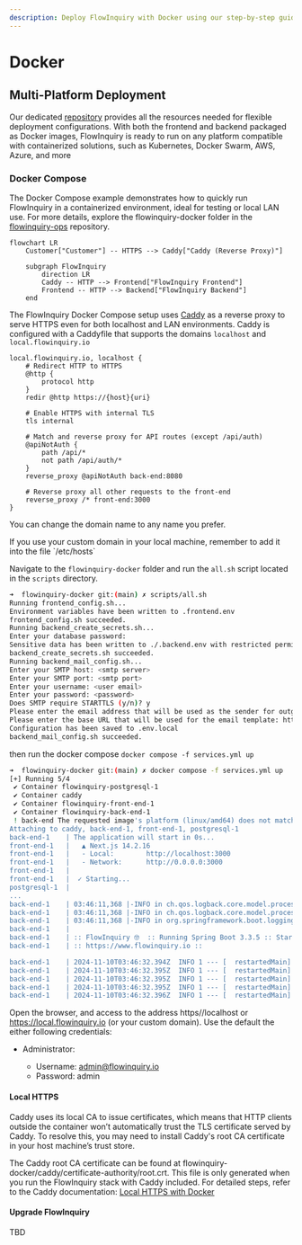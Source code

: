 ```yaml
---
description: Deploy FlowInquiry with Docker using our step-by-step guide. Learn how to set up containers, configure environments, and run the application seamlessly.
---
```



# Docker

## Multi-Platform Deployment

Our dedicated [repository](https://github.com/flowinquiry/flowinquiry-ops) provides all the resources needed for flexible deployment configurations. With both the frontend and backend packaged as
Docker images, FlowInquiry is ready to run on any platform compatible with containerized solutions, such as Kubernetes, Docker Swarm, AWS, Azure, and more

### Docker Compose

The Docker Compose example demonstrates how to quickly run FlowInquiry in a containerized environment, ideal for testing or local LAN use.
For more details, explore the flowinquiry-docker folder in the [flowinquiry-ops](https://github.com/flowinquiry/flowinquiry-ops) repository.

```mermaid
flowchart LR
    Customer["Customer"] -- HTTPS --> Caddy["Caddy (Reverse Proxy)"]

    subgraph FlowInquiry
        direction LR
        Caddy -- HTTP --> Frontend["FlowInquiry Frontend"]
        Frontend -- HTTP --> Backend["FlowInquiry Backend"]
    end
```

The FlowInquiry Docker Compose setup uses [Caddy](https://caddyserver.com/) as a reverse proxy to serve HTTPS even for both localhost and LAN environments.
Caddy is configured with a Caddyfile that supports the domains `localhost` and `local.flowinquiry.io`

```
local.flowinquiry.io, localhost {
    # Redirect HTTP to HTTPS
    @http {
        protocol http
    }
    redir @http https://{host}{uri}

    # Enable HTTPS with internal TLS
    tls internal

    # Match and reverse proxy for API routes (except /api/auth)
    @apiNotAuth {
        path /api/*
        not path /api/auth/*
    }
    reverse_proxy @apiNotAuth back-end:8080

    # Reverse proxy all other requests to the front-end
    reverse_proxy /* front-end:3000
}
```

You can change the domain name to any name you prefer.

<Callout type="info" emoji="ℹ️">
  If you use your custom domain in your local machine, remember to add it into
  the file `/etc/hosts`
</Callout>

Navigate to the `flowinquiry-docker` folder and run the `all.sh` script located in the `scripts` directory.

```bash
➜  flowinquiry-docker git:(main) ✗ scripts/all.sh
Running frontend_config.sh...
Environment variables have been written to .frontend.env
frontend_config.sh succeeded.
Running backend_create_secrets.sh...
Enter your database password:
Sensitive data has been written to ./.backend.env with restricted permissions.
backend_create_secrets.sh succeeded.
Running backend_mail_config.sh...
Enter your SMTP host: <smtp server>
Enter your SMTP port: <smtp port>
Enter your username: <user email>
Enter your password: <password>
Does SMTP require STARTTLS (y/n)? y
Please enter the email address that will be used as the sender for outgoing emails: noreply@flowinquiry.io
Please enter the base URL that will be used for the email template: https://local.flowinquiry.io
Configuration has been saved to .env.local
backend_mail_config.sh succeeded.
```

then run the docker compose `docker compose -f services.yml up`

```bash
➜  flowinquiry-docker git:(main) ✗ docker compose -f services.yml up
[+] Running 5/4
 ✔ Container flowinquiry-postgresql-1                                                                                                                         Created                     0.0s
 ✔ Container caddy                                                                                                                                         Runnin...                   0.0s
 ✔ Container flowinquiry-front-end-1                                                                                                                          Recreated                   0.1s
 ✔ Container flowinquiry-back-end-1                                                                                                                           Recreated                   0.1s
 ! back-end The requested image's platform (linux/amd64) does not match the detected host platform (linux/arm64/v8) and no specific platform was requested                             0.0s
Attaching to caddy, back-end-1, front-end-1, postgresql-1
back-end-1    | The application will start in 0s...
front-end-1   |   ▲ Next.js 14.2.16
front-end-1   |   - Local:        http://localhost:3000
front-end-1   |   - Network:      http://0.0.0.0:3000
front-end-1   |
front-end-1   |  ✓ Starting...
postgresql-1  |
...
back-end-1    | 03:46:11,368 |-INFO in ch.qos.logback.core.model.processor.AppenderRefModelHandler - Attaching appender named [CONSOLE] to Logger[ROOT]
back-end-1    | 03:46:11,368 |-INFO in ch.qos.logback.core.model.processor.DefaultProcessor@31064f47 - End of configuration.
back-end-1    | 03:46:11,368 |-INFO in org.springframework.boot.logging.logback.SpringBootJoranConfigurator@576dc710 - Registering current configuration as safe fallback point
back-end-1    |
back-end-1    | :: FlowInquiry 🤓  :: Running Spring Boot 3.3.5 :: Startup profile(s) prod ::
back-end-1    | :: https://www.flowinquiry.io ::

back-end-1    | 2024-11-10T03:46:32.394Z  INFO 1 --- [  restartedMain] io.flowinquiry.FlowInquiryApp.logApplicationStartup:129 : ----------------------------------------------------------
back-end-1    | 2024-11-10T03:46:32.395Z  INFO 1 --- [  restartedMain] io.flowinquiry.FlowInquiryApp.logApplicationStartup:130 :      Application 'FlowInquiry' is running! Access URLs:
back-end-1    | 2024-11-10T03:46:32.395Z  INFO 1 --- [  restartedMain] io.flowinquiry.FlowInquiryApp.logApplicationStartup:131 :      Local:          http://localhost:8080/
back-end-1    | 2024-11-10T03:46:32.395Z  INFO 1 --- [  restartedMain] io.flowinquiry.FlowInquiryApp.logApplicationStartup:132 :      External:       http://172.19.0.5:8080/
back-end-1    | 2024-11-10T03:46:32.396Z  INFO 1 --- [  restartedMain] io.flowinquiry.FlowInquiryApp.logApplicationStartup:133 :      Profile(s):     prod

```

Open the browser, and access to the address https//localhost or https://local.flowinquiry.io (or your custom domain). Use the default the either following credentials:

- Administrator:

  - Username: admin@flowinquiry.io
  - Password: admin

#### Local HTTPS

Caddy uses its local CA to issue certificates, which means that HTTP clients outside the container won’t automatically trust the TLS certificate served by Caddy.
To resolve this, you may need to install Caddy's root CA certificate in your host machine’s trust store.

The Caddy root CA certificate can be found at flowinquiry-docker/caddy/certificate-authority/root.crt. This file is only generated when you run the FlowInquiry stack
with Caddy included. For detailed steps, refer to the Caddy documentation: [Local HTTPS with Docker](https://caddyserver.com/docs/running#local-https-with-docker)

#### Upgrade FlowInquiry

TBD
